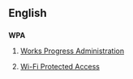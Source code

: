 ==English==
==={{initialism}}===
'''WPA'''
# {{US}} [[w:Works Progress Administration|Works Progress Administration]]
# {{US}} [[w:Wi-Fi Protected Access|Wi-Fi Protected Access]]